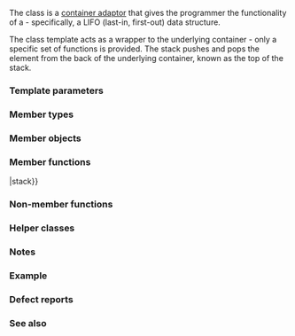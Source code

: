 {{cpp/title|stack}}
{{cpp/container/stack/navbar}}
{{ddcl|header=stack|1=
template&lt;
    class T,
    class Container = std::deque&lt;T&gt;
&gt; class stack;
}}

The {{tt|std::stack}} class is a [[cpp/container#Container adaptors|container adaptor]] that gives the programmer the functionality of a {{enwiki|Stack (abstract data type)|stack}} - specifically, a LIFO (last-in, first-out) data structure.

The class template acts as a wrapper to the underlying container - only a specific set of functions is provided. The stack pushes and pops the element from the back of the underlying container, known as the top of the stack.

===Template parameters===
{{par begin}}
{{par|T|The type of the stored elements. The program is ill-formed if {{tt|T}} is not the same type as {{tt|Container::value_type}}.}}
{{par|Container|The type of the underlying container to use to store the elements. The container must satisfy the requirements of {{named req|SequenceContainer}}. Additionally, it must provide the following functions with the [[cpp/named req/SequenceContainer#Optional operations|usual semantics]]:
* {{tt|back()}}, e.g., {{lc|std::vector::back()}},
* {{tt|push_back()}}, e.g., {{lc|std::deque::push_back()}},
* {{tt|pop_back()}}, e.g., {{lc|std::list::pop_back()}}.

The standard containers {{lc|std::vector}} (including {{ltt|cpp/container/vector_bool|std::vector&lt;bool&gt;}}), {{lc|std::deque}} and {{lc|std::list}} satisfy these requirements.  By default, if no container class is specified for a particular stack class instantiation, the standard container {{lc|std::deque}} is used.
}}{{par end}}

===Member types===
{{dsc begin}}
{{dsc hitem|Type|Definition}}
{{dsc inc|cpp/container/dsc container_type|stack}}
{{dsc inc|cpp/container/dsc value_type|stack}}
{{dsc inc|cpp/container/dsc size_type|stack}}
{{dsc inc|cpp/container/dsc reference|stack}}
{{dsc inc|cpp/container/dsc const_reference|stack}}
{{dsc end}}

===Member objects===
{{dsc begin}}
{{dsc hitem|Member|Description}}
{{dsc inc|cpp/container/dsc c|stack}}
{{dsc end}}

===Member functions===
{{dsc begin}}
{{dsc inc|cpp/container/dsc constructor|stack}}
{{dsc inc|cpp/container/dsc destructor|stack}}
{{dsc inc|cpp/container/dsc operator{{=}}|stack}}

{{dsc h2|Element access}}
{{dsc inc|cpp/container/dsc top|stack}}

{{dsc h2|Capacity}}
{{dsc inc|cpp/container/dsc empty|stack}}
{{dsc inc|cpp/container/dsc size|stack}}

{{dsc h2|Modifiers}}
{{dsc inc|cpp/container/dsc push|stack}}
{{dsc inc|cpp/container/dsc push_range|stack}}
{{dsc inc|cpp/container/dsc emplace|stack}}
{{dsc inc|cpp/container/dsc pop|stack}}
{{dsc inc|cpp/container/dsc swap|stack}}
{{dsc end}}

===Non-member functions===
{{dsc begin}}
{{dsc inc|cpp/container/dsc operator_cmp|stack}}
{{dsc inc|cpp/container/dsc swap2|stack}}
{{dsc end}}

===Helper classes===
{{dsc begin}}
{{dsc inc|cpp/container/dsc uses_allocator|stack}}
{{dsc inc|cpp/container/dsc adaptor_formatter|stack}}
{{dsc end}}

{{rrev|since=c++17|
==={{rl|deduction guides|Deduction guides}}===
}}

===Notes===
{{ftm begin|std=1|comment=1}}
{{ftm|__cpp_lib_containers_ranges|value=202202L|std=C++23|Ranges construction and insertion for containers}}
{{ftm end}}

===Example===
{{example
|Comment
|code=
|output=
}}

===Defect reports===
{{dr list begin}}
{{dr list item|wg=lwg|dr=307|std=C++98|before={{tt|Container}} could not be {{tt|std::vector&lt;bool&gt;}}|after=allowed}}
{{dr list item|wg=lwg|dr=2566|std=C++98|before=Missing the requirement for {{tt|Container::value_type}} |after=ill-formed if {{tt|T}} is not the same type as {{tt|Container::value_type}}}}
{{dr list end}}

===See also===
{{dsc begin}}
{{dsc inc|cpp/container/dsc vector}}
{{dsc inc|cpp/container/dsc vector bool}}
{{dsc inc|cpp/container/dsc deque}}
{{dsc inc|cpp/container/dsc list}}
{{dsc end}}

{{langlinks|cs|de|es|fr|it|ja|pl|pt|ru|tr|zh}}